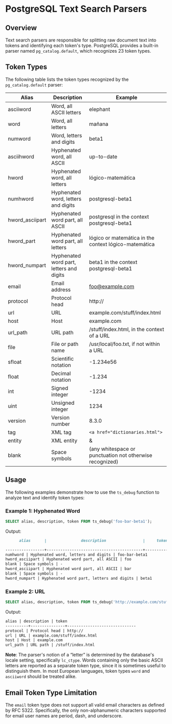 # **PostgreSQL Text Search Parsers**

## **Overview**

Text search parsers are responsible for splitting raw document text into tokens and identifying each token's type. PostgreSQL provides a built-in parser named `pg_catalog.default`, which recognizes 23 token types.

## **Token Types**

The following table lists the token types recognized by the `pg_catalog.default` parser:

| Alias           | Description                              | Example                                                  |
| --------------- | ---------------------------------------- | -------------------------------------------------------- |
| asciiword       | Word, all ASCII letters                  | elephant                                                 |
| word            | Word, all letters                        | mañana                                                   |
| numword         | Word, letters and digits                 | beta1                                                    |
| asciihword      | Hyphenated word, all ASCII               | up-to-date                                               |
| hword           | Hyphenated word, all letters             | lógico-matemática                                        |
| numhword        | Hyphenated word, letters and digits      | postgresql-beta1                                         |
| hword_asciipart | Hyphenated word part, all ASCII          | postgresql in the context postgresql-beta1               |
| hword_part      | Hyphenated word part, all letters        | lógico or matemática in the context lógico-matemática    |
| hword_numpart   | Hyphenated word part, letters and digits | beta1 in the context postgresql-beta1                    |
| email           | Email address                            | foo@example.com                                          |
| protocol        | Protocol head                            | http://                                                  |
| url             | URL                                      | example.com/stuff/index.html                             |
| host            | Host                                     | example.com                                              |
| url_path        | URL path                                 | /stuff/index.html, in the context of a URL               |
| file            | File or path name                        | /usr/local/foo.txt, if not within a URL                  |
| sfloat          | Scientific notation                      | -1.234e56                                                |
| float           | Decimal notation                         | -1.234                                                   |
| int             | Signed integer                           | -1234                                                    |
| uint            | Unsigned integer                         | 1234                                                     |
| version         | Version number                           | 8.3.0                                                    |
| tag             | XML tag                                  | `<a href="dictionaries.html">`                           |
| entity          | XML entity                               | &amp;                                                    |
| blank           | Space symbols                            | (any whitespace or punctuation not otherwise recognized) |

## **Usage**

The following examples demonstrate how to use the `ts_debug` function to analyze text and identify token types:

### Example 1: Hyphenated Word

```sql
SELECT alias, description, token FROM ts_debug('foo-bar-beta1');
```

Output:

```markdown
      alias      |               description                |     token

-----------------+------------------------------------------+---------------
numhword | Hyphenated word, letters and digits | foo-bar-beta1
hword_asciipart | Hyphenated word part, all ASCII | foo
blank | Space symbols | -
hword_asciipart | Hyphenated word part, all ASCII | bar
blank | Space symbols | -
hword_numpart | Hyphenated word part, letters and digits | beta1
```

### Example 2: URL

```sql
SELECT alias, description, token FROM ts_debug('http://example.com/stuff/index.html');
```

Output:

```markdown
alias | description | token
----------+---------------+------------------------------
protocol | Protocol head | http://
url | URL | example.com/stuff/index.html
host | Host | example.com
url_path | URL path | /stuff/index.html
```

**Note**: The parser's notion of a “letter” is determined by the database's locale setting, specifically `lc_ctype`. Words containing only the basic ASCII letters are reported as a separate token type, since it is sometimes useful to distinguish them. In most European languages, token types `word` and `asciiword` should be treated alike.

## **Email Token Type Limitation**

The `email` token type does not support all valid email characters as defined by RFC 5322. Specifically, the only non-alphanumeric characters supported for email user names are period, dash, and underscore.
